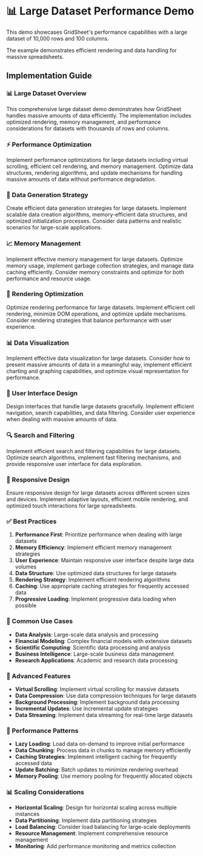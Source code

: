 
# 📊 Large Dataset Performance Demo

This demo showcases GridSheet's performance capabilities with a large dataset of 10,000 rows and 100 columns.

The example demonstrates efficient rendering and data handling for massive spreadsheets.

<Case8 />

## Implementation Guide

### 📊 Large Dataset Overview
This comprehensive large dataset demo demonstrates how GridSheet handles massive amounts of data efficiently. The implementation includes optimized rendering, memory management, and performance considerations for datasets with thousands of rows and columns.

### ⚡ Performance Optimization
Implement performance optimizations for large datasets including virtual scrolling, efficient cell rendering, and memory management. Optimize data structures, rendering algorithms, and update mechanisms for handling massive amounts of data without performance degradation.

### 🎯 Data Generation Strategy
Create efficient data generation strategies for large datasets. Implement scalable data creation algorithms, memory-efficient data structures, and optimized initialization processes. Consider data patterns and realistic scenarios for large-scale applications.

### 📈 Memory Management
Implement effective memory management for large datasets. Optimize memory usage, implement garbage collection strategies, and manage data caching efficiently. Consider memory constraints and optimize for both performance and resource usage.

### 🔄 Rendering Optimization
Optimize rendering performance for large datasets. Implement efficient cell rendering, minimize DOM operations, and optimize update mechanisms. Consider rendering strategies that balance performance with user experience.

### 📊 Data Visualization
Implement effective data visualization for large datasets. Consider how to present massive amounts of data in a meaningful way, implement efficient charting and graphing capabilities, and optimize visual representation for performance.

### 🎨 User Interface Design
Design interfaces that handle large datasets gracefully. Implement efficient navigation, search capabilities, and data filtering. Consider user experience when dealing with massive amounts of data.

### 🔍 Search and Filtering
Implement efficient search and filtering capabilities for large datasets. Optimize search algorithms, implement fast filtering mechanisms, and provide responsive user interface for data exploration.

### 📱 Responsive Design
Ensure responsive design for large datasets across different screen sizes and devices. Implement adaptive layouts, efficient mobile rendering, and optimized touch interactions for large spreadsheets.

### ✅ Best Practices
1. **Performance First**: Prioritize performance when dealing with large datasets
2. **Memory Efficiency**: Implement efficient memory management strategies
3. **User Experience**: Maintain responsive user interface despite large data volumes
4. **Data Structure**: Use optimized data structures for large datasets
5. **Rendering Strategy**: Implement efficient rendering algorithms
6. **Caching**: Use appropriate caching strategies for frequently accessed data
7. **Progressive Loading**: Implement progressive data loading when possible

### 🎯 Common Use Cases
- **Data Analysis**: Large-scale data analysis and processing
- **Financial Modeling**: Complex financial models with extensive datasets
- **Scientific Computing**: Scientific data processing and analysis
- **Business Intelligence**: Large-scale business data management
- **Research Applications**: Academic and research data processing

### 🚀 Advanced Features
- **Virtual Scrolling**: Implement virtual scrolling for massive datasets
- **Data Compression**: Use data compression techniques for large datasets
- **Background Processing**: Implement background data processing
- **Incremental Updates**: Use incremental update strategies
- **Data Streaming**: Implement data streaming for real-time large datasets

### 🔄 Performance Patterns
- **Lazy Loading**: Load data on-demand to improve initial performance
- **Data Chunking**: Process data in chunks to manage memory efficiently
- **Caching Strategies**: Implement intelligent caching for frequently accessed data
- **Update Batching**: Batch updates to minimize rendering overhead
- **Memory Pooling**: Use memory pooling for frequently allocated objects

### 📊 Scaling Considerations
- **Horizontal Scaling**: Design for horizontal scaling across multiple instances
- **Data Partitioning**: Implement data partitioning strategies
- **Load Balancing**: Consider load balancing for large-scale deployments
- **Resource Management**: Implement comprehensive resource management
- **Monitoring**: Add performance monitoring and metrics collection 